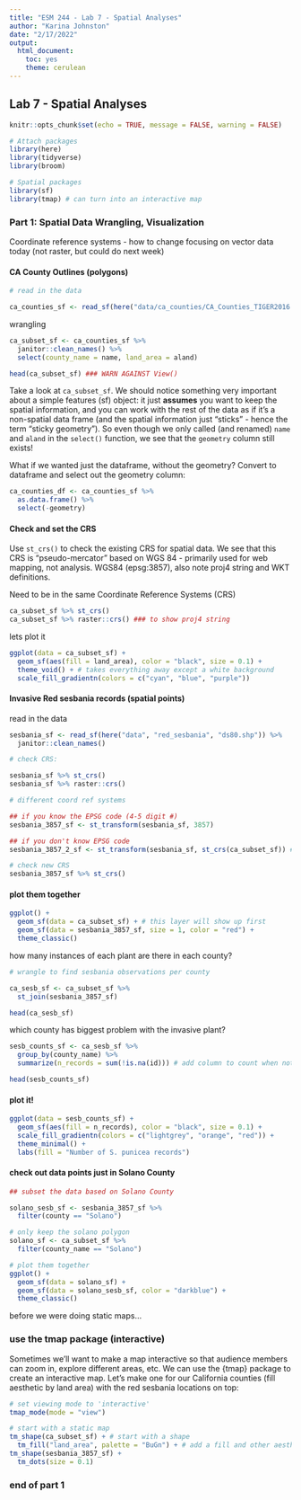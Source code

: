 ```yaml
---
title: "ESM 244 - Lab 7 - Spatial Analyses"
author: "Karina Johnston"
date: "2/17/2022"
output: 
  html_document: 
    toc: yes
    theme: cerulean
---
```


## Lab 7 - Spatial Analyses

```r
knitr::opts_chunk$set(echo = TRUE, message = FALSE, warning = FALSE)

# Attach packages
library(here)
library(tidyverse)
library(broom)

# Spatial packages
library(sf)
library(tmap) # can turn into an interactive map

```

### Part 1: Spatial Data Wrangling, Visualization

Coordinate reference systems - how to change
focusing on vector data today (not raster, but could do next week)

#### CA County Outlines (polygons)

```r
# read in the data

ca_counties_sf <- read_sf(here("data/ca_counties/CA_Counties_TIGER2016.shp")) # note this is a simple features object - not a dataframe 

```


wrangling

```r
ca_subset_sf <- ca_counties_sf %>% 
  janitor::clean_names() %>%
  select(county_name = name, land_area = aland)

head(ca_subset_sf) ### WARN AGAINST View()
```

Take a look at `ca_subset_sf`. We should notice something very important about a simple features (sf) object: it just **assumes** you want to keep the spatial information, and you can work with the rest of the data as if it's a non-spatial data frame (and the spatial information just "sticks" - hence the term "sticky geometry"). So even though we only called (and renamed) `name` and `aland` in the `select()` function, we see that the `geometry` column still exists! 

What if we wanted just the dataframe, without the geometry?  Convert to dataframe and select out the geometry column:

```r
ca_counties_df <- ca_counties_sf %>%
  as.data.frame() %>%
  select(-geometry)
```


#### Check and set the CRS

Use `st_crs()` to check the existing CRS for spatial data. We see that this CRS is "pseudo-mercator" based on WGS 84 - primarily used for web mapping, not analysis.  WGS84 (epsg:3857), also note proj4 string and WKT definitions.

Need to be in the same Coordinate Reference Systems (CRS)

```r
ca_subset_sf %>% st_crs()
ca_subset_sf %>% raster::crs() ### to show proj4 string
```

lets plot it

```r
ggplot(data = ca_subset_sf) +
  geom_sf(aes(fill = land_area), color = "black", size = 0.1) +
  theme_void() + # takes everything away except a white background
  scale_fill_gradientn(colors = c("cyan", "blue", "purple"))

```


#### Invasive Red sesbania records (spatial points)

read in the data

```r

sesbania_sf <- read_sf(here("data", "red_sesbania", "ds80.shp")) %>% 
  janitor::clean_names()

```


```r
# check CRS:

sesbania_sf %>% st_crs()
sesbania_sf %>% raster::crs()

# different coord ref systems

## if you know the EPSG code (4-5 digit #)
sesbania_3857_sf <- st_transform(sesbania_sf, 3857)

## if you don't know EPSG code
sesbania_3857_2_sf <- st_transform(sesbania_sf, st_crs(ca_subset_sf)) # based on crs from other subset data

# check new CRS
sesbania_3857_sf %>% st_crs()
```


#### plot them together


```r

ggplot() +
  geom_sf(data = ca_subset_sf) + # this layer will show up first
  geom_sf(data = sesbania_3857_sf, size = 1, color = "red") +
  theme_classic()

```

how many instances of each plant are there in each county?

```r
# wrangle to find sesbania observations per county

ca_sesb_sf <- ca_subset_sf %>% 
  st_join(sesbania_3857_sf)

head(ca_sesb_sf)
```

which county has biggest problem with the invasive plant?

```r

sesb_counts_sf <- ca_sesb_sf %>% 
  group_by(county_name) %>% 
  summarize(n_records = sum(!is.na(id))) # add column to count when not NA in column, so if no records, will output as zero, and rest will count/sum

head(sesb_counts_sf)
```

#### plot it!

```r
ggplot(data = sesb_counts_sf) +
  geom_sf(aes(fill = n_records), color = "black", size = 0.1) +
  scale_fill_gradientn(colors = c("lightgrey", "orange", "red")) +
  theme_minimal() +
  labs(fill = "Number of S. punicea records")

```

#### check out data points just in Solano County

```r
## subset the data based on Solano County

solano_sesb_sf <- sesbania_3857_sf %>% 
  filter(county == "Solano")

# only keep the solano polygon
solano_sf <- ca_subset_sf %>% 
  filter(county_name == "Solano")

# plot them together
ggplot() +
  geom_sf(data = solano_sf) +
  geom_sf(data = solano_sesb_sf, color = "darkblue") +
  theme_classic()

```

before we were doing static maps... 

### use the tmap package (interactive)

Sometimes we'll want to make a map interactive so that audience members can zoom in, explore different areas, etc. We can use the {tmap} package to create an interactive map. Let's make one for our California counties (fill aesthetic by land area) with the red sesbania locations on top:


```r
# set viewing mode to 'interactive'
tmap_mode(mode = "view")

# start with a static map
tm_shape(ca_subset_sf) + # start with a shape 
  tm_fill("land_area", palette = "BuGn") + # add a fill and other aesthetics
tm_shape(sesbania_3857_sf) +
  tm_dots(size = 0.1)

```

### end of part 1

